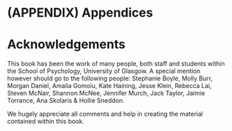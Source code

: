 # (APPENDIX) Appendices {-} 

# Acknowledgements {-}

This book has been the work of many people, both staff and students within the School of Psychology, University of Glasgow. A special mention however should go to the following people: Stephanie Boyle, Molly Burr, Morgan Daniel, Amalia Gomoiu, Kate Haining, Jesse Klein, Rebecca Lai, Steven McNair, Shannon McNee, Jennifer Murch, Jack Taylor, Jaimie Torrance, Ana Skolaris & Hollie Sneddon.

We hugely appreciate all comments and help in creating the material contained within this book.


<!-- # Stats by Hand {-} -->

<!-- There is an accompanying workbook in development that looks at calculating statistics by hand. If you are interested in it (though it is in development stages so is rough) you can see it here: [The Handy Workbook for Stats by Hand](https://psyteachr.github.io/handyworkbook/){target="_blank"} -->